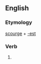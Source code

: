 ==English==

===Etymology===
[[scourge]] + [[-est]]

===Verb===
{{head|en}}

# {{en-archaic second-person singular of|scourge|lang=en}}